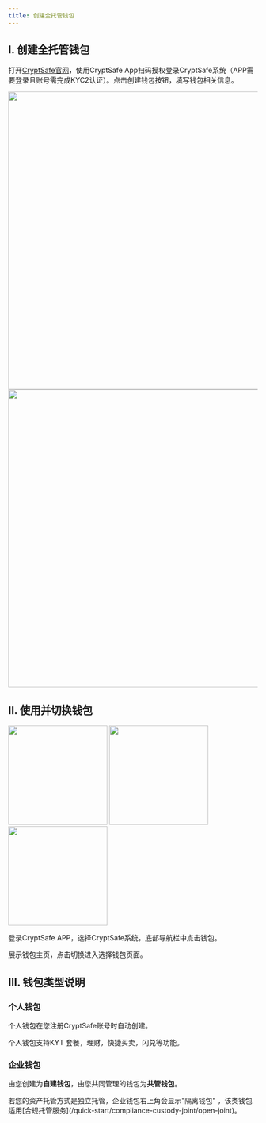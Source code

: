 ```yaml
---
title: 创建全托管钱包
---
```


## I. 创建全托管钱包



打开[CryptSafe官网](https://www.cryptsafe.sg/zh-CN/login)，使用CryptSafe App扫码授权登录CryptSafe系统（APP需要登录且账号需完成KYC2认证）。点击创建钱包按钮，填写钱包相关信息。
<div className="w-full flex items-center justify-center">
    <CardGroup cols={2}>
        <img src="/images/quickstart/login-custody_cn.png" width="600"/>
        <img src="/images/quickstart/login-custody2_cn.png" width="600"/>
    </CardGroup>
</div>


## II. 使用并切换钱包
<div className="w-full flex items-center justify-center">
    <CardGroup cols={3}>
        <img src="/images/quickstart/login2_cn.png" width="200"/>
        <img src="/images/quickstart/login-wallet1_cn.png" width="200"/>
        <img src="/images/quickstart/login-wallet2_cn.png" width="200"/>
    </CardGroup>
</div>

登录CryptSafe APP，选择CryptSafe系统，底部导航栏中点击钱包。

展示钱包主页，点击切换进入选择钱包页面。


## III. 钱包类型说明

### 个人钱包
个人钱包在您注册CryptSafe账号时自动创建。

个人钱包支持KYT 套餐，理财，快捷买卖，闪兑等功能。 


### 企业钱包

由您创建为**自建钱包**，由您共同管理的钱包为**共管钱包**。


<Tip> 
若您的资产托管方式是独立托管，企业钱包右上角会显示"隔离钱包" ，该类钱包适用[合规托管服务](/quick-start/compliance-custody-joint/open-joint)。
</Tip>

